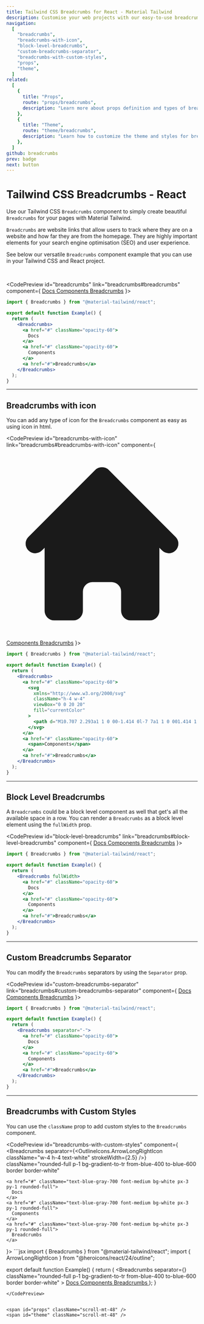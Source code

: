 ```yaml
---
title: Tailwind CSS Breadcrumbs for React - Material Tailwind
description: Customise your web projects with our easy-to-use breadcrumbs component for Tailwind CSS and React using Material Design guidelines.
navigation:
  [
    "breadcrumbs",
    "breadcrumbs-with-icon",
    "block-level-breadcrumbs",
    "custom-breadcrumbs-separator",
    "breadcrumbs-with-custom-styles",
    "props",
    "theme",
  ]
related:
  [
    {
      title: "Props",
      route: "props/breadcrumbs",
      description: "Learn more about props definition and types of breadcrumbs component.",
    },
    {
      title: "Theme",
      route: "theme/breadcrumbs",
      description: "Learn how to customize the theme and styles for breadcrumbs component.",
    },
  ]
github: breadcrumbs
prev: badge
next: button
---
```


# Tailwind CSS Breadcrumbs - React

Use our Tailwind CSS <Code>Breadcrumbs</Code> component to simply create beautiful <Code>Breadcrumbs</Code> for your pages with Material Tailwind.

<Code>Breadcrumbs</Code> are website links that allow users to track where they are
on a website and how far they are from the homepage. They are highly important elements
for your search engine optimisation (SEO) and user experience.

See below our versatile <Code>Breadcrumbs</Code> component example that you can use in your Tailwind CSS and React project.

<br />

<CodePreview id="breadcrumbs" link="breadcrumbs#breadcrumbs" component={
  <Breadcrumbs>
    <a href="#" className="opacity-60">
      <span>Docs</span>
    </a>
    <a href="#" className="opacity-60">
      <span>Components</span>
    </a>
    <a href="#">Breadcrumbs</a>
  </Breadcrumbs>
}>
```jsx
import { Breadcrumbs } from "@material-tailwind/react";

export default function Example() {
  return (
    <Breadcrumbs>
      <a href="#" className="opacity-60">
        Docs
      </a>
      <a href="#" className="opacity-60">
        Components
      </a>
      <a href="#">Breadcrumbs</a>
    </Breadcrumbs>
  );
}
```
</CodePreview>

---

## Breadcrumbs with icon

You can add any type of icon for the <Code>Breadcrumbs</Code> component as easy as using icon in html.

<CodePreview id="breadcrumbs-with-icon" link="breadcrumbs#breadcrumbs-with-icon" component={
  <Breadcrumbs>
    <a href="#" className="opacity-60">
      <svg
        xmlns="http://www.w3.org/2000/svg"
        className="h-4 w-4"
        viewBox="0 0 20 20"
        fill="currentColor"
      >
        <path d="M10.707 2.293a1 1 0 00-1.414 0l-7 7a1 1 0 001.414 1.414L4 10.414V17a1 1 0 001 1h2a1 1 0 001-1v-2a1 1 0 011-1h2a1 1 0 011 1v2a1 1 0 001 1h2a1 1 0 001-1v-6.586l.293.293a1 1 0 001.414-1.414l-7-7z" />
      </svg>
    </a>
    <a href="#" className="opacity-60">
      <span>Components</span>
    </a>
    <a href="#">Breadcrumbs</a>
  </Breadcrumbs>
}>
```jsx
import { Breadcrumbs } from "@material-tailwind/react";

export default function Example() {
  return (
    <Breadcrumbs>
      <a href="#" className="opacity-60">
        <svg
          xmlns="http://www.w3.org/2000/svg"
          className="h-4 w-4"
          viewBox="0 0 20 20"
          fill="currentColor"
        >
          <path d="M10.707 2.293a1 1 0 00-1.414 0l-7 7a1 1 0 001.414 1.414L4 10.414V17a1 1 0 001 1h2a1 1 0 001-1v-2a1 1 0 011-1h2a1 1 0 011 1v2a1 1 0 001 1h2a1 1 0 001-1v-6.586l.293.293a1 1 0 001.414-1.414l-7-7z" />
        </svg>
      </a>
      <a href="#" className="opacity-60">
        <span>Components</span>
      </a>
      <a href="#">Breadcrumbs</a>
    </Breadcrumbs>
  );
}
```
</CodePreview>

---

## Block Level Breadcrumbs

A <Code>Breadcrumbs</Code> could be a block level component as well that get's all the available space in a row. You can render a <Code>Breadcrumbs</Code> as a block level element using the <Code>fullWidth</Code> prop.

<CodePreview id="block-level-breadcrumbs" link="breadcrumbs#block-level-breadcrumbs" component={
  <Breadcrumbs fullWidth>
    <a href="#" className="opacity-60">
      <span>Docs</span>
    </a>
    <a href="#" className="opacity-60">
      <span>Components</span>
    </a>
    <a href="#">Breadcrumbs</a>
  </Breadcrumbs>
}>
```jsx
import { Breadcrumbs } from "@material-tailwind/react";

export default function Example() {
  return (
    <Breadcrumbs fullWidth>
      <a href="#" className="opacity-60">
        Docs
      </a>
      <a href="#" className="opacity-60">
        Components
      </a>
      <a href="#">Breadcrumbs</a>
    </Breadcrumbs>
  );
}
```
</CodePreview>

---

## Custom Breadcrumbs Separator

You can modify the <Code>Breadcrumbs</Code> separators by using the <Code>Separator</Code> prop.

<CodePreview id="custom-breadcrumbs-separator" link="breadcrumbs#custom-breadcrumbs-separator" component={
  <Breadcrumbs separator="-">
    <a href="#" className="opacity-60">
      <span>Docs</span>
    </a>
    <a href="#" className="opacity-60">
      <span>Components</span>
    </a>
    <a href="#">Breadcrumbs</a>
  </Breadcrumbs>
}>
```jsx
import { Breadcrumbs } from "@material-tailwind/react";

export default function Example() {
  return (
    <Breadcrumbs separator="-">
      <a href="#" className="opacity-60">
        Docs
      </a>
      <a href="#" className="opacity-60">
        Components
      </a>
      <a href="#">Breadcrumbs</a>
    </Breadcrumbs>
  );
}
```
</CodePreview>

---

## Breadcrumbs with Custom Styles

You can use the <Code>className</Code> prop to add custom styles to the <Code>Breadcrumbs</Code> component.

<CodePreview id="breadcrumbs-with-custom-styles" component={
  <Breadcrumbs
    separator={<OutlineIcons.ArrowLongRightIcon className="w-4 h-4 text-white" strokeWidth={2.5} />}
    className="rounded-full p-1 bg-gradient-to-tr from-blue-400 to-blue-600 border border-white"
  >
    <a href="#" className="text-blue-gray-700 font-medium bg-white px-3 py-1 rounded-full">
      Docs
    </a>
    <a href="#" className="text-blue-gray-700 font-medium bg-white px-3 py-1 rounded-full">
      Components
    </a>
    <a href="#" className="text-blue-gray-700 font-medium bg-white px-3 py-1 rounded-full">
      Breadcrumbs
    </a>
  </Breadcrumbs>
}>
```jsx
import { Breadcrumbs } from "@material-tailwind/react";
import { ArrowLongRightIcon } from "@heroicons/react/24/outline";

export default function Example() {
  return (
    <Breadcrumbs
      separator={<ArrowLongRightIcon className="w-4 h-4 text-white" strokeWidth={2.5} />}
      className="rounded-full p-1 bg-gradient-to-tr from-blue-400 to-blue-600 border border-white"
    >
      <a href="#" className="text-blue-gray-700 font-medium bg-white px-3 py-1 rounded-full">
        Docs
      </a>
      <a href="#" className="text-blue-gray-700 font-medium bg-white px-3 py-1 rounded-full">
        Components
      </a>
      <a href="#" className="text-blue-gray-700 font-medium bg-white px-3 py-1 rounded-full">
        Breadcrumbs
      </a>
    </Breadcrumbs>
  );
}
```
</CodePreview>


<span id="props" className="scroll-mt-48" />
<span id="theme" className="scroll-mt-48" />
